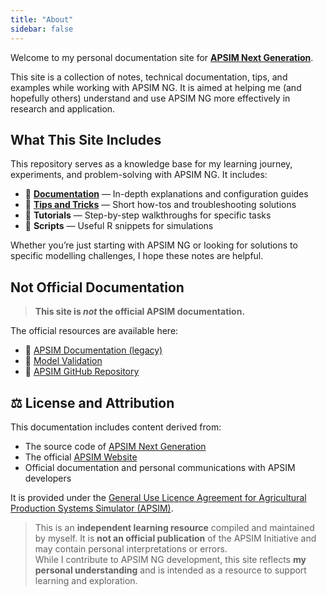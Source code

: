 ```yaml
---
title: "About"
sidebar: false
---
```


Welcome to my personal documentation site for **[APSIM Next Generation](https://www.apsim.info/)**.

This site is a collection of notes, technical documentation, tips, and examples while working with APSIM NG. It is aimed at helping me (and hopefully others) understand and use APSIM NG more effectively in research and application.

## What This Site Includes


This repository serves as a knowledge base for my learning journey, experiments, and problem-solving with APSIM NG. It includes:

- 📘 **[Documentation](docs/index.qmd)** — In-depth explanations and configuration guides
- 🌾 **[Tips and Tricks](tips/index.qmd)** — Short how-tos and troubleshooting solutions
- 🧪 **Tutorials** — Step-by-step walkthroughs for specific tasks
- 🔧 **Scripts** — Useful R snippets for simulations

Whether you're just starting with APSIM NG or looking for solutions to specific modelling challenges, I hope these notes are helpful.


## Not Official Documentation

> **This site is _not_ the official APSIM documentation.**

The official resources are available here:

- 📘 [APSIM Documentation (legacy)](https://apsimnextgeneration.netlify.app/)
- 🔬 [Model Validation](https://docs.apsim.info/)
- 🧪 [APSIM GitHub Repository](https://github.com/APSIMInitiative/ApsimX)

## ⚖️ License and Attribution

This documentation includes content derived from:

- The source code of [APSIM Next Generation](https://github.com/APSIMInitiative/ApsimX)  
- The official [APSIM Website](https://www.apsim.info/)  
- Official documentation and personal communications with APSIM developers  

It is provided under the [General Use Licence Agreement for Agricultural Production Systems Simulator (APSIM)](LICENSE.md).

> This is an **independent learning resource** compiled and maintained by myself. It is **not an official publication** of the APSIM Initiative and may contain personal interpretations or errors.  
> While I contribute to APSIM NG development, this site reflects **my personal understanding** and is intended as a resource to support learning and exploration.
